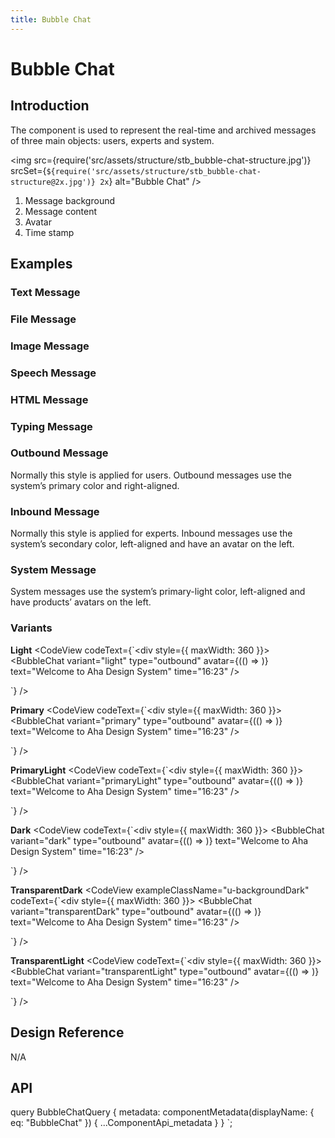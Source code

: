 ```yaml
---
title: Bubble Chat
---
```


# Bubble Chat

## Introduction

The component is used to represent the real-time and archived messages of three main objects: users, experts and system.

<img
  src={require('src/assets/structure/stb_bubble-chat-structure.jpg')}
  srcSet={`${require('src/assets/structure/stb_bubble-chat-structure@2x.jpg')} 2x`}
  alt="Bubble Chat"
/>
<ol className="u-textGray u-marginTopTiny">
  <li>
    Message background
  </li>
  <li>Message content</li>
  <li>Avatar</li>
  <li>Time stamp</li>
</ol>

## Examples

### Text Message

<CodeView codeText={textMessageBubbleChat} />

### File Message

<CodeView codeText={fileMessageBubbleChat} />

### Image Message

<CodeView codeText={imageMessageBubbleChat} />

### Speech Message

<CodeView codeText={speechMessageBubbleChat} />

### HTML Message

<CodeView codeText={htmlMessageBubbleChat} />

### Typing Message

<CodeView codeText={typingMessageBubbleChat} />

### Outbound Message

Normally this style is applied for users. Outbound messages use the system’s primary color and right-aligned.

<CodeView codeText={senderMessageBubbleChat} />


### Inbound Message

Normally this style is applied for experts. Inbound messages use the system’s secondary color, left-aligned and have an avatar on the left.

<CodeView codeText={reviserMessageBubbleChat} />

### System Message

System messages use the system’s primary-light color, left-aligned and have products’ avatars on the left.

<CodeView codeText={systemMessageBubbleChat} />

### Variants

**Light**
<CodeView codeText={`<div style={{ maxWidth: 360 }}>
  <BubbleChat
    variant="light"
    type="outbound"
    avatar={(() => <Avatar size="small" className="u-backgroundPrimaryLighter u-textPrimary u-text100" text="KT" />)}
    text="Welcome to Aha Design System"
    time="16:23"
  />
</div>`} />

**Primary**
<CodeView codeText={`<div style={{ maxWidth: 360 }}>
  <BubbleChat
    variant="primary"
    type="outbound"
    avatar={(() => <Avatar size="small" className="u-backgroundPrimaryLighter u-textPrimary u-text100" text="KT" />)}
    text="Welcome to Aha Design System"
    time="16:23"
  />
</div>`} />

**PrimaryLight**
<CodeView codeText={`<div style={{ maxWidth: 360 }}>
  <BubbleChat
    variant="primaryLight"
    type="outbound"
    avatar={(() => <Avatar size="small" className="u-backgroundPrimaryLighter u-textPrimary u-text100" text="KT" />)}
    text="Welcome to Aha Design System"
    time="16:23"
  />
</div>`} />

**Dark**
<CodeView codeText={`<div style={{ maxWidth: 360 }}>
  <BubbleChat
    variant="dark"
    type="outbound"
    avatar={(() => <Avatar size="small" className="u-backgroundPrimaryLighter u-textPrimary u-text100" text="KT" />)}
    text="Welcome to Aha Design System"
    time="16:23"
  />
</div>`} />

**TransparentDark**
<CodeView exampleClassName="u-backgroundDark" codeText={`<div style={{ maxWidth: 360 }}>
  <BubbleChat
    variant="transparentDark"
    type="outbound"
    avatar={(() => <Avatar size="small" className="u-backgroundPrimaryLighter u-textPrimary u-text100" text="KT" />)}
    text="Welcome to Aha Design System"
    time="16:23"
  />
</div>`} />

**TransparentLight**
<CodeView codeText={`<div style={{ maxWidth: 360 }}>
  <BubbleChat
    variant="transparentLight"
    type="outbound"
    avatar={(() => <Avatar size="small" className="u-backgroundPrimaryLighter u-textPrimary u-text100" text="KT" />)}
    text="Welcome to Aha Design System"
    time="16:23"
  />
</div>`} />


## Design Reference

N/A


## API

<ComponentApi metadata={props.data.metadata} />


  query BubbleChatQuery {
    metadata: componentMetadata(displayName: { eq: "BubbleChat" }) {
      ...ComponentApi_metadata
    }
  }
`;
